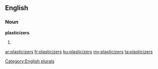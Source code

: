 ==English==

===Noun===
'''plasticizers'''

# {{plural of|plasticizer}}

[[Category:English plurals]]

[[ar:plasticizers]]
[[fr:plasticizers]]
[[ku:plasticizers]]
[[my:plasticizers]]
[[ta:plasticizers]]